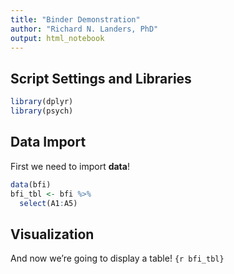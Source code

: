 ```yaml
---
title: "Binder Demonstration"
author: "Richard N. Landers, PhD"
output: html_notebook
---
```


## Script Settings and Libraries
```r
library(dplyr)
library(psych)
```

## Data Import
First we need to import __data__!
```r
data(bfi)
bfi_tbl <- bfi %>%
  select(A1:A5)
```

## Visualization
And now we're going to display a table!
`{r bfi_tbl}`
